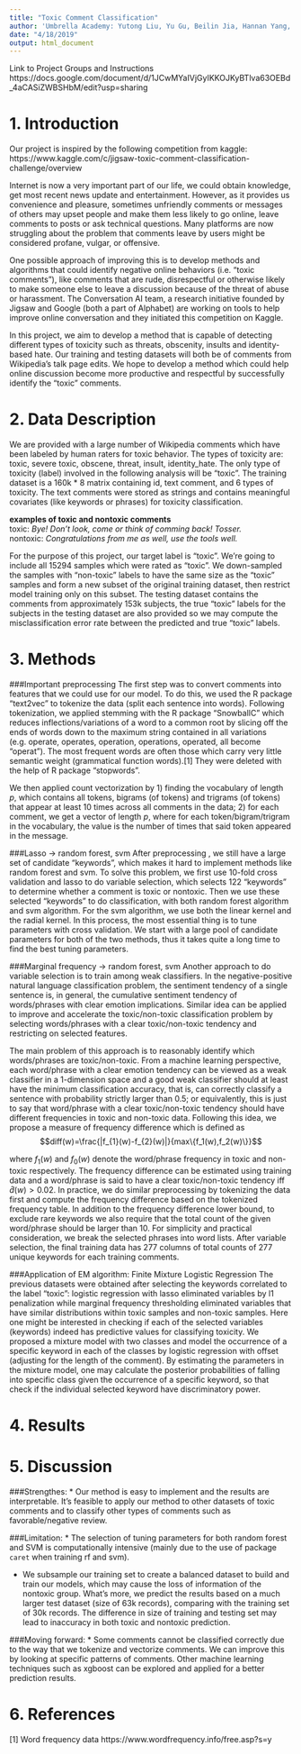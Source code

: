```yaml
---
title: "Toxic Comment Classification"
author: 'Umbrella Academy: Yutong Liu, Yu Gu, Beilin Jia, Hannan Yang, Mochuan Liu'
date: "4/18/2019"
output: html_document
---
```

Link to Project Groups and Instructions
https://docs.google.com/document/d/1JCwMYaIVjGyIKKOJKyBTlva63OEBd_4aCASiZWBSHbM/edit?usp=sharing


# 1. Introduction
Our project is inspired by the following competition from kaggle:  
https://www.kaggle.com/c/jigsaw-toxic-comment-classification-challenge/overview

Internet is now a very important part of our life, we could obtain knowledge, get most recent news update and entertainment. However, as it provides us convenience and pleasure, sometimes unfriendly comments or messages of others may upset people and make them less likely to go online, leave comments to posts or ask technical questions. Many platforms are now struggling about the problem that comments leave by users might be considered profane, vulgar, or offensive.

One possible approach of improving this is to develop methods and algorithms that could identify negative online behaviors (i.e. “toxic comments”), like comments that are rude, disrespectful or otherwise likely to make someone else to leave a discussion because of the threat of abuse or harassment. The Conversation AI team, a research initiative founded by Jigsaw and Google (both a part of Alphabet) are working on tools to help improve online conversation and they initiated this competition on Kaggle. 
 
In this project, we aim to develop a method that is capable of detecting different types of toxicity such as threats, obscenity, insults and identity-based hate. Our training and testing datasets will both be of comments from Wikipedia’s talk page edits. We hope to develop a method which could help online discussion become more productive and respectful by successfully identify the “toxic” comments. 


# 2. Data Description
We are provided with a large number of Wikipedia comments which have been labeled by human raters for toxic behavior. The types of toxicity are: toxic, severe toxic, obscene, threat, insult, identity_hate. The only type of toxicity (label) involved in the following analysis will be “toxic”. The training dataset is a 160k * 8 matrix containing id, text comment, and 6 types of toxicity. The text comments were stored as strings and contains meaningful covariates (like keywords or phrases) for toxicity classification.  
  
  

**examples of toxic and nontoxic comments**  
  toxic: *Bye! Don’t look, come or think of comming back! Tosser.*  
  nontoxic: *Congratulations from me as well, use the tools well. *

For the purpose of this project, our target label is “toxic”. We’re going to include all 15294 samples which were rated as “toxic”. We down-sampled the samples with “non-toxic” labels to have the same size as the “toxic” samples and form a new subset of the original training dataset, then restrict model training only on this subset. The testing dataset contains the comments from approximately 153k subjects, the true “toxic” labels for the subjects in the testing dataset are also provided so we may compute the misclassification error rate between the predicted and true “toxic” labels.

# 3. Methods
###Important preprocessing
The first step was to convert comments into features that we could use for our model. To do this, we used the R package “text2vec” to tokenize the data (split each sentence into words). Following tokenization, we applied stemming with the R package “SnowballC” which reduces inflections/variations of a word to a common root by slicing off the ends of words down to the maximum string contained in all variations (e.g. operate, operates, operation, operations, operated, all become “operat”). The most frequent words are often those which carry very little semantic weight (grammatical function words).[1] They were deleted with the help of R package “stopwords”.  

We then applied count vectorization by 1) finding the vocabulary of length $p$, which contains all tokens, bigrams (of tokens) and trigrams (of tokens) that appear at least 10 times across all comments in the data; 2) for each comment, we get a vector of length $p$, where for each token/bigram/trigram in the vocabulary, the value is the number of times that said token appeared in the message. 

###Lasso →  random forest, svm
After preprocessing , we still have a large set of candidate “keywords”, which makes it hard to implement methods like random forest and svm. To solve this problem, we first use 10-fold cross validation and lasso to do variable selection, which selects 122 “keywords” to determine whether a comment is toxic or nontoxic. Then we use these selected “keywords” to do classification, with both random forest algorithm and svm algorithm. For the svm algorithm, we use both the linear kernel and the radial kernel. In this process, the most essential thing is to tune parameters with cross validation. We start with a large pool of candidate parameters for both of the two methods, thus it takes quite a long time to find the best tuning parameters.

###Marginal frequency →  random forest, svm
Another approach to do variable selection is to train among weak classifiers. In the negative-positive natural language classification problem, the sentiment tendency of a single sentence is, in general, the cumulative sentiment tendency of words/phrases with clear emotion implications. Similar idea can be applied to improve and accelerate the toxic/non-toxic classification problem by selecting words/phrases with a clear toxic/non-toxic tendency and restricting on selected features.  

The main problem of this approach is to reasonably identify which words/phrases are toxic/non-toxic. From a machine learning perspective, each word/phrase with a clear emotion tendency can be viewed as a weak classifier in a 1-dimension space and a good weak classifier should at least have the minimum classification accuracy, that is, can correctly classify a sentence with probability strictly larger than 0.5; or equivalently, this is just to say that word/phrase with a clear toxic/non-toxic tendency should have different frequencies in toxic and non-toxic data. Following this idea, we propose a measure of frequency difference which is defined as
   $$diff(w)=\frac{|f_{1}(w)-f_{2}(w)|}{max\{f_1(w),f_2(w)\}}$$

where $f_1(w)$ and $f_0(w)$ denote the word/phrase frequency in toxic and non-toxic respectively. The frequency difference can be estimated using training data and a word/phrase is said to have a clear toxic/non-toxic tendency iff $\hat{d}(w)>0.02$. 
In practice, we do similar preprocessing by tokenizing the data first and compute the frequency difference based on the tokenized frequency table. In addition to the frequency difference lower bound, to exclude rare keywords we also require that the total count of the given word/phrase should be larger than 10. For simplicity and practical consideration, we break the selected phrases into word lists. After variable selection, the final training data has 277 columns of total counts of 277 unique keywords for each training comments. 

###Application of EM algorithm: Finite Mixture Logistic Regression
The previous datasets were obtained after selecting the keywords correlated to the label “toxic”: logistic regression with lasso eliminated variables by l1 penalization while marginal frequency thresholding eliminated variables that have similar distributions within toxic samples and non-toxic samples. Here one might be interested in checking if each of the selected variables (keywords) indeed has predictive values for classifying toxicity. We proposed a mixture model with two classes and model the occurrence of a specific keyword in each of the classes by logistic regression with offset (adjusting for the length of the comment). By estimating the parameters in the mixture model, one may calculate the posterior probabilities of falling into specific class given the occurrence of a specific keyword, so that check if the individual selected keyword have discriminatory power.



# 4. Results




# 5. Discussion
###Strengthes: 
* Our method is easy to implement and the results are interpretable. It’s feasible to apply our method to other datasets of toxic comments and to classify other types of comments such as favorable/negative review.   


###Limitation:
* The selection of tuning parameters for both random forest and SVM is computationally intensive (mainly due to the use of package `caret` when training rf and svm).  

* We subsample our training set to create a balanced dataset to build and train our models, which may cause the loss of information of the nontoxic group. What’s more, we predict the results based on a much larger test dataset (size of 63k records), comparing with the training set of 30k records. The difference in size of training and testing set may lead to inaccuracy in both toxic and nontoxic prediction.  

###Moving forward:
* Some comments cannot be classified correctly due to the way that we tokenize and vectorize comments. We can improve this by looking at specific patterns of comments. 
Other machine learning techniques such as xgboost can be explored and applied for a better prediction results. 

# 6. References
[1] Word frequency data https://www.wordfrequency.info/free.asp?s=y
